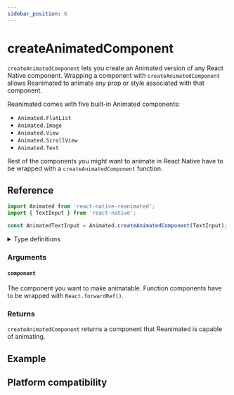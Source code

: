 ```yaml
---
sidebar_position: 6
---
```


# createAnimatedComponent

`createAnimatedComponent` lets you create an Animated version of any React Native component. Wrapping a component with `createAnimatedComponent` allows Reanimated to animate any prop or style associated with that component.

Reanimated comes with five built-in Animated components:

- `Animated.FlatList`
- `Animated.Image`
- `Animated.View`
- `Animated.ScrollView`
- `Animated.Text`

Rest of the components you might want to animate in React Native have to be wrapped with a `createAnimatedComponent` function.

## Reference

```javascript
import Animated from 'react-native-reanimated';
import { TextInput } from 'react-native';

const AnimatedTextInput = Animated.createAnimatedComponent(TextInput);
```

<details>
<summary>Type definitions</summary>

```typescript
function createAnimatedComponent<P extends object>(
  component: ComponentClass<P>
): ComponentClass<AnimateProps<P>>;

function createAnimatedComponent<P extends object>(
  component: FunctionComponent<P>
): FunctionComponent<AnimateProps<P>>;
```

</details>

### Arguments

#### `component`

The component you want to make animatable. Function components have to be wrapped with `React.forwardRef()`.

### Returns

`createAnimatedComponent` returns a component that Reanimated is capable of animating.

## Example


<InteractiveExample
  src={CreateAnimatedComponentSrc}
  component={CreateAnimatedComponent}
  showCode
/>

## Platform compatibility

<PlatformCompatibility android ios web />
